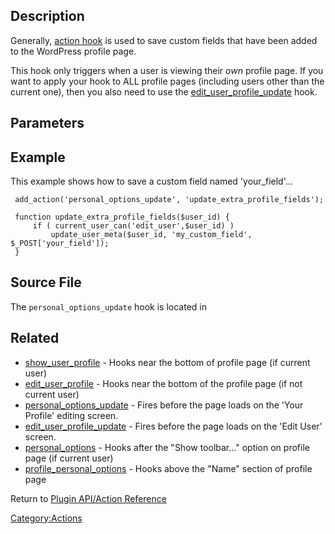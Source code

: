 {{Stub}}
==Description==
Generally,  [[Plugin API/Action Reference|action hook]] is used to save custom fields that have been added to the WordPress profile page.

This hook only triggers when a user is viewing their ''own'' profile page. If you want to apply your hook to ALL profile pages (including users other than the current one), then you also need to use the [[Plugin API/Action Reference/edit_user_profile_update|edit_user_profile_update]] hook.

== Parameters ==
{{Parameter|$user_id|integer|The user ID of the user being edited.|optional}}

== Example ==
This example shows how to save a custom field named 'your_field'...
<pre>
 add_action('personal_options_update', 'update_extra_profile_fields');
 
 function update_extra_profile_fields($user_id) {
     if ( current_user_can('edit_user',$user_id) )
         update_user_meta($user_id, 'my_custom_field', $_POST['your_field']);
 }
</pre>

== Source File ==
The <tt>personal_options_update</tt> hook is located in {{Trac|/wp-admin/user-edit.php}}

==Related==
* [[Plugin API/Action Reference/show_user_profile|show_user_profile]] - Hooks near the bottom of profile page (if current user)
* [[Plugin API/Action Reference/edit_user_profile|edit_user_profile]] - Hooks near the bottom of the profile page (if not current user)
* [[Plugin API/Action Reference/personal_options_update|personal_options_update]] - Fires before the page loads on the 'Your Profile' editing screen.
* [[Plugin API/Action Reference/edit_user_profile_update|edit_user_profile_update]] - Fires before the page loads on the 'Edit User' screen.
* [[Plugin API/Action Reference/personal_options|personal_options]] - Hooks after the "Show toolbar..." option on profile page (if current user)
* [[Plugin API/Action Reference/profile_personal_options|profile_personal_options]] - Hooks above the "Name" section of profile page

Return to [[Plugin API/Action Reference]]

[[Category:Actions]]